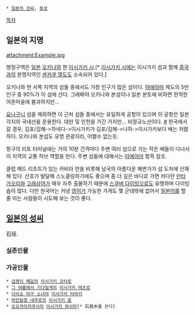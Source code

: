  * [[일본의 성씨]], [[동성]]

[[목차]]
== 일본의 지명 ==
attachment:Example.jpg

행정구역은 [[일본]] [[오키나와]] 현 [[이시가키 시]].[* [[이시가키 시]]에는 이시가키 섬과 함께 [[중국]]과의 분쟁지역인 [[센카쿠 열도]]도 소속되어 있다.]

오키나와 현 서쪽 지역의 섬들 중에서도 가장 인구가 많은 섬이다. [[야에야마]] 제도의 5만 인구 중 90%가 이 섬에 산다. 그래봐야 오키나와 본섬이나 일본 본토에 비하면 한적한 어촌마을에 불과하지만... 

[[요나구니]] 섬을 제외하면 이 근처 섬들 중에서는 유일하게 공항이 있으며 이 공항은 일본 각지의 국내선을 운용한다.
대만 및 인천을 가긴 가지만... 비정규노선이다. [http://www.ishigaki-airport.co.jp/kr/flight.html #]
한국에서 갈 경우, 김포/김해->하네다->이시가키가 김포/김해->나하->이시가키보다 배는 저렴하다. 오키나와 본섬도 유명 관광지라, 어쩔수 없는듯.

항구의 리토 터미널에는 거의 10분 간격마다 주변 여러 섬으로 가는 작은 배들이 다녀서 이 지역의 교통 허브 역할을 한다. 주변 섬들에 대해서는 [[야에야마]] 항목 참조.

클럽 메드 리조트가 있는 카비라 만을 비롯해 남국의 아름다운 해변가가 섬 도처에 산재해 있다. 산호가 발달해 스노클링하기에도 좋으며 좀 더 깊은 바다로 가면 커다란 [[만타]] [[가오리]]와 [[고래상어]]가 매우 자주 출몰하기 때문에 [[스쿠버 다이빙]]으로도 유명하며 다이빙숍이 많다. 다만 한국어는 커녕 [[영어]]가 가능한 가게도 몇 군데밖에 없어서 [[일본어]]를 할 줄 아는 사람들이 시도해 보는 것이 좋다.

== [[일본의 성씨]] ==
石垣.
=== 실존인물 ===

=== 가공인물 ===
 * [[겁쟁이 페달]]의 [[이시가키 코타로]]
 * [[그 여름에서 기다릴게]]의 [[이시가키 테츠로]]
 * [[다이쇼 야구 소녀]]의 [[이시가키 타마키]]
 * [[마인탐정 네우로]]의 [[이시가키 쥰]]
 * [[오오카미카쿠시]]의 [[이시가키 마사미]][* 石我木를 쓴다]
